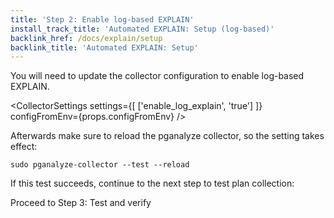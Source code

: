```yaml
---
title: 'Step 2: Enable log-based EXPLAIN'
install_track_title: 'Automated EXPLAIN: Setup (log-based)'
backlink_href: /docs/explain/setup
backlink_title: 'Automated EXPLAIN: Setup'
---
```



You will need to update the collector configuration to enable log-based EXPLAIN.

<CollectorSettings settings={[
  ['enable_log_explain', 'true']
]} configFromEnv={props.configFromEnv} />

Afterwards make sure to reload the pganalyze collector, so the setting takes effect:

```
sudo pganalyze-collector --test --reload
```

If this test succeeds, continue to the next step to test plan collection:

<Link className='btn btn-success' to='03_test_and_verify'>
  Proceed to Step 3: Test and verify
</Link>
